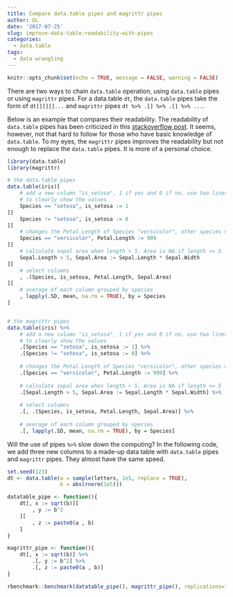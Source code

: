 ```yaml
---
title: Compare data.table pipes and magrittr pipes
author: GL
date: '2017-07-25'
slug: improve-data-table-readability-with-pipes
categories:
  - data.table
tags:
  - data wrangling
---
```



```r
knitr::opts_chunk$set(echo = TRUE, message = FALSE, warning = FALSE)
```

There are two ways to chain `data.table` operation, using `data.table` pipes or using `magrittr` pipes. For a data.table ``dt``, the `data.table` pipes take the form of `dt[][][]...` and `magrittr` pipes `dt %>% .[] %>% .[] %>% ...`. 

Below is an example that compares their readability. The readability of ``data.table`` pipes has been criticized in this [stackoverflow post](https://stackoverflow.com/questions/21435339/data-table-vs-dplyr-can-one-do-something-well-the-other-cant-or-does-poorly). It seems, however, not that hard to follow for those who have basic knowledge of `data.table`. To my eyes, the `magrittr` pipes improves the readability but not enough to replace the `data.table` pipes. It is more of a personal choice.
```r
library(data.table)
library(magrittr)

# the data.table pipes
data.table(iris)[
    # add a new column "is_setosa", 1 if yes and 0 if no, use two lines of codes 
    # to clearly show the values
    Species == "setosa", is_setosa := 1
][
    Species != "setosa", is_setosa := 0
][
    # changes the Petal.Length of Species "versicolor", other species not affected
    Species == "versicolor", Petal.Length := 999
][
    # calculate sepal area when length > 5. Area is NA if length <= 5
    Sepal.Length > 5, Sepal.Area := Sepal.Length * Sepal.Width
][
    # select columns
    , .(Species, is_setosa, Petal.Length, Sepal.Area)
][
    # average of each column grouped by species
    , lapply(.SD, mean, na.rm = TRUE), by = Species
]


# the magrittr pipes
data.table(iris) %>%
    # add a new column "is_setosa", 1 if yes and 0 if no, use two lines of codes 
    # to clearly show the values
    .[Species == "setosa", is_setosa := 1] %>%                         
    .[Species != "setosa", is_setosa := 0] %>%
    
    # changes the Petal.Length of Species "versicolor", other species not affected
    .[Species == "versicolor", Petal.Length := 999] %>%   
    
    # calculate sepal area when length > 5. Area is NA if length <= 5
    .[Sepal.Length > 5, Sepal.Area := Sepal.Length * Sepal.Width] %>%  
    
    # select columns
    .[, .(Species, is_setosa, Petal.Length, Sepal.Area)] %>%    
    
    # average of each column grouped by species
    .[, lapply(.SD, mean, na.rm = TRUE), by = Species]                  
```

Will the use of pipes ```%>%``` slow down the computing? In the following code, we add three new columns to a made-up data table with ``data.table`` pipes and `magrittr` pipes. They almost have the same speed.

```r
set.seed(123)
dt <- data.table(a = sample(letters, 1e5, replace = TRUE),
                 b = abs(rnorm(1e5)))

datatable_pipe <- function(){
    dt[, x := sqrt(b)][
        , y := b^2
    ][
        , z := paste0(a , b)
    ]
}

magrittr_pipe <- function(){
    dt[, x := sqrt(b)] %>%
        .[, y := b^2] %>%
        .[, z := paste0(a , b)]
}

rbenchmark::benchmark(datatable_pipe(), magrittr_pipe(), replications=100)

```

